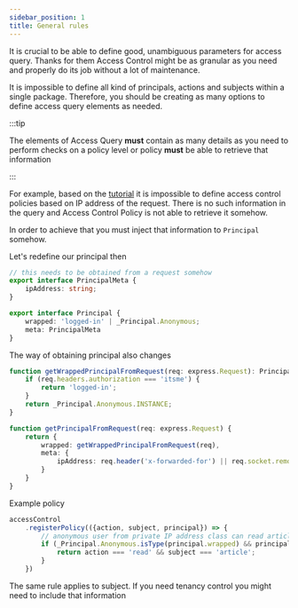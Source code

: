 ```yaml
---
sidebar_position: 1
title: General rules
---
```


It is crucial to be able to define good, unambiguous parameters for access query.
Thanks for them Access Control might be as granular as you need and properly do its job without a lot of maintenance.

It is impossible to define all kind of principals, actions and subjects within a single package.
Therefore, you should be creating as many options to define access query elements as needed.

:::tip

The elements of Access Query **must** contain as many details as you need to perform checks on a policy level or policy **must** be able to retrieve that information

:::

For example, based on the [tutorial](/access-control/tutorial) it is impossible to define access control policies based on IP address of the request. There is no such information in the query and Access Control Policy is not able to retrieve it somehow.

In order to achieve that you must inject that information to `Principal` somehow.

Let's redefine our principal then

```typescript
// this needs to be obtained from a request somehow
export interface PrincipalMeta {
	ipAddress: string;
}

export interface Principal {
	wrapped: 'logged-in' | _Principal.Anonymous;
	meta: PrincipalMeta
}
```

The way of obtaining principal also changes
```typescript
function getWrappedPrincipalFromRequest(req: express.Request): Principal {
	if (req.headers.authorization === 'itsme') {
		return 'logged-in';
	}
	return _Principal.Anonymous.INSTANCE;
}

function getPrincipalFromRequest(req: express.Request) {
    return {
        wrapped: getWrappedPrincipalFromRequest(req),
        meta: {
            ipAddress: req.header('x-forwarded-for') || req.socket.remoteAddress
        }
    }
}
```

Example policy
```typescript
accessControl
	.registerPolicy(({action, subject, principal}) => {
        // anonymous user from private IP address class can read articles
		if (_Principal.Anonymous.isType(principal.wrapped) && principal.meta.ipAddress.startsWith('10.0.0.')) {
			return action === 'read' && subject === 'article';
		}
	})
```

The same rule applies to subject.
If you need tenancy control you might need to include that information
